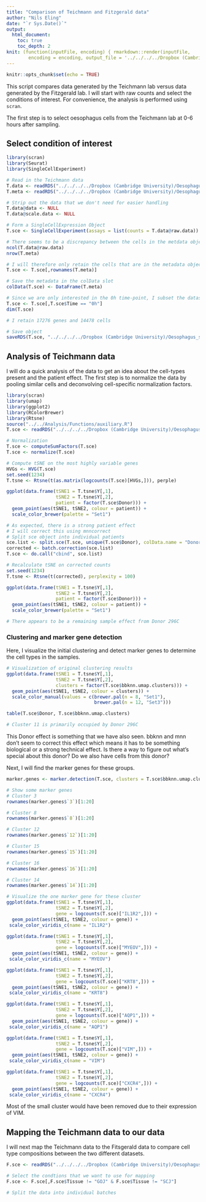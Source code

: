 ```yaml
---
title: "Comparison of Teichmann and Fitzgerald data"
author: "Nils Eling"
date: "`r Sys.Date()`"
output: 
  html_document:
    toc: true
    toc_depth: 2
knit: (function(inputFile, encoding) { rmarkdown::render(inputFile, 
        encoding = encoding, output_file = '../../../../Dropbox (Cambridge University)/Oesophagus_single_cell/Results/Reports/Teichmann_Fitzgerald_comparison.html') })
---
```


```r
knitr::opts_chunk$set(echo = TRUE)
```

This script compares data generated by the Teichmann lab versus data generated by the Fitzgerald lab.
I will start with raw counts and select the conditions of interest.
For convenience, the analysis is performed using `scran`.

The first step is to select oesophagus cells from the Teichmann lab at 0-6 hours after sampling.

## Select condition of interest

```r
library(scran)
library(Seurat)
library(SingleCellExperiment)

# Read in the Teichmann data
T.data <- readRDS("../../../../Dropbox (Cambridge University)/Oesophagus_single_cell/Teichman_data/Data/Oesophagus_QC_TSNE_alldonors.gz")
T.meta <- readRDS("../../../../Dropbox (Cambridge University)/Oesophagus_single_cell/Teichman_data/Data/oesophagus_QC_TSNE_alldonors_bbknn_UMAP_meta.gz")

# Strip out the data that we don't need for easier handling
T.data@data <- NULL
T.data@scale.data <- NULL

# Form a SingleCellExpression Object
T.sce <- SingleCellExperiment(assays = list(counts = T.data@raw.data))

# There seems to be a discrepancy between the cells in the metdata object and the Seurat object
ncol(T.data@raw.data)
nrow(T.meta)

# I will therefore only retain the cells that are in the metadata object
T.sce <- T.sce[,rownames(T.meta)]

# Save the metadata in the colData slot
colData(T.sce) <- DataFrame(T.meta) 

# Since we are only interested in the 0h time-point, I subset the dataset to exactly this collection time
T.sce <- T.sce[,T.sce$Time == "0h"]
dim(T.sce)

# I retain 17276 genes and 14478 cells

# Save object
saveRDS(T.sce, "../../../../Dropbox (Cambridge University)/Oesophagus_single_cell/Teichman_data/Data/Teichmann_data_small.rds")
```

## Analysis of Teichmann data

I will do a quick analysis of the data to get an idea about the cell-types present and the patient effect.
The first step is to normalize the data by pooling similar cells and deconvolving cell-specific normalization factors.

```r
library(scran)
library(umap)
library(ggplot2)
library(RColorBrewer)
library(Rtsne)
source("../../Analysis/Functions/auxiliary.R")
T.sce <- readRDS("../../../../Dropbox (Cambridge University)/Oesophagus_single_cell/Teichman_data/Data/Teichmann_data_small.rds")

# Normalization
T.sce <- computeSumFactors(T.sce)
T.sce <- normalize(T.sce)

# Compute tSNE on the most highly variable genes
HVGs <- HVG(T.sce)
set.seed(1234)
T.tsne <- Rtsne(t(as.matrix(logcounts(T.sce)[HVGs,])), perple)

ggplot(data.frame(tSNE1 = T.tsne$Y[,1],
                  tSNE2 = T.tsne$Y[,2],
                  patient = factor(T.sce$Donor))) + 
  geom_point(aes(tSNE1, tSNE2, colour = patient)) +
  scale_color_brewer(palette = "Set1")

# As expected, there is a strong patient effect
# I will correct this using mnncorrect
# Split sce object into individual patients
sce.list <- split.sce(T.sce, unique(T.sce$Donor), colData.name = "Donor")
corrected <- batch.correction(sce.list)
T.sce <- do.call("cbind", sce.list)

# Recalculate tSNE on corrected counts
set.seed(1234)
T.tsne <- Rtsne(t(corrected), perplexity = 100)

ggplot(data.frame(tSNE1 = T.tsne$Y[,1],
                  tSNE2 = T.tsne$Y[,2],
                  patient = factor(T.sce$Donor))) + 
  geom_point(aes(tSNE1, tSNE2, colour = patient)) +
  scale_color_brewer(palette = "Set1")

# There appears to be a remaining sample effect from Donor 296C
```

### Clustering and marker gene detection

Here, I visualize the initial clustering and detect marker genes to determine the cell types in the samples.

```r
# Visualization of original clustering results
ggplot(data.frame(tSNE1 = T.tsne$Y[,1],
                  tSNE2 = T.tsne$Y[,2],
                  clusters = factor(T.sce$bbknn.umap.clusters))) + 
  geom_point(aes(tSNE1, tSNE2, colour = clusters)) +
  scale_color_manual(values = c(brewer.pal(n = 8, "Set1"), 
                                brewer.pal(n = 12, "Set3")))

table(T.sce$Donor, T.sce$bbknn.umap.clusters)

# Cluster 11 is primarily occupied by Donor 296C
```

This Donor effect is something that we have also seen. 
bbknn and mnn don't seem to correct this effect which means it has to be something biological or a strong technical effect. 
Is there a way to figure out what's special about this donor? 
Do we also have cells from this donor?

Next, I will find the marker genes for these groups.

```r
marker.genes <- marker.detection(T.sce, clusters = T.sce$bbknn.umap.clusters)

# Show some marker genes
# Cluster 3
rownames(marker.genes$`3`)[1:20]

# Cluster 8
rownames(marker.genes$`8`)[1:20]

# Cluster 12
rownames(marker.genes$`12`)[1:20]

# Cluster 15
rownames(marker.genes$`15`)[1:20]

# Cluster 16
rownames(marker.genes$`16`)[1:20]

# Cluster 14
rownames(marker.genes$`14`)[1:20]

# Visualize the one marker gene for these cluster
ggplot(data.frame(tSNE1 = T.tsne$Y[,1],
                  tSNE2 = T.tsne$Y[,2],
                  gene = logcounts(T.sce)["IL1R2",])) + 
  geom_point(aes(tSNE1, tSNE2, colour = gene)) +
 scale_color_viridis_c(name = "IL1R2")

ggplot(data.frame(tSNE1 = T.tsne$Y[,1],
                  tSNE2 = T.tsne$Y[,2],
                  gene = logcounts(T.sce)["MYEOV",])) + 
  geom_point(aes(tSNE1, tSNE2, colour = gene)) +
 scale_color_viridis_c(name = "MYEOV")

ggplot(data.frame(tSNE1 = T.tsne$Y[,1],
                  tSNE2 = T.tsne$Y[,2],
                  gene = logcounts(T.sce)["KRT8",])) + 
  geom_point(aes(tSNE1, tSNE2, colour = gene)) +
 scale_color_viridis_c(name = "KRT8")

ggplot(data.frame(tSNE1 = T.tsne$Y[,1],
                  tSNE2 = T.tsne$Y[,2],
                  gene = logcounts(T.sce)["AQP1",])) + 
  geom_point(aes(tSNE1, tSNE2, colour = gene)) +
 scale_color_viridis_c(name = "AQP1")

ggplot(data.frame(tSNE1 = T.tsne$Y[,1],
                  tSNE2 = T.tsne$Y[,2],
                  gene = logcounts(T.sce)["VIM",])) + 
  geom_point(aes(tSNE1, tSNE2, colour = gene)) +
 scale_color_viridis_c(name = "VIM")

ggplot(data.frame(tSNE1 = T.tsne$Y[,1],
                  tSNE2 = T.tsne$Y[,2],
                  gene = logcounts(T.sce)["CXCR4",])) + 
  geom_point(aes(tSNE1, tSNE2, colour = gene)) +
 scale_color_viridis_c(name = "CXCR4")
```

Most of the small cluster would have been removed due to their expression of VIM.

## Mapping the Teichmann data to our data

I will next map the Teichmann data to the Fitsgerald data to compare cell type compositions between the two different datasets.

```r
F.sce <- readRDS("../../../../Dropbox (Cambridge University)/Oesophagus_single_cell/All_corrected_sce.rds")

# Select the condtions that we want to use for mapping
F.sce <- F.sce[,F.sce$Tissue != "GOJ" & F.sce$Tissue != "SCJ"]

# Split the data into individual batches

```